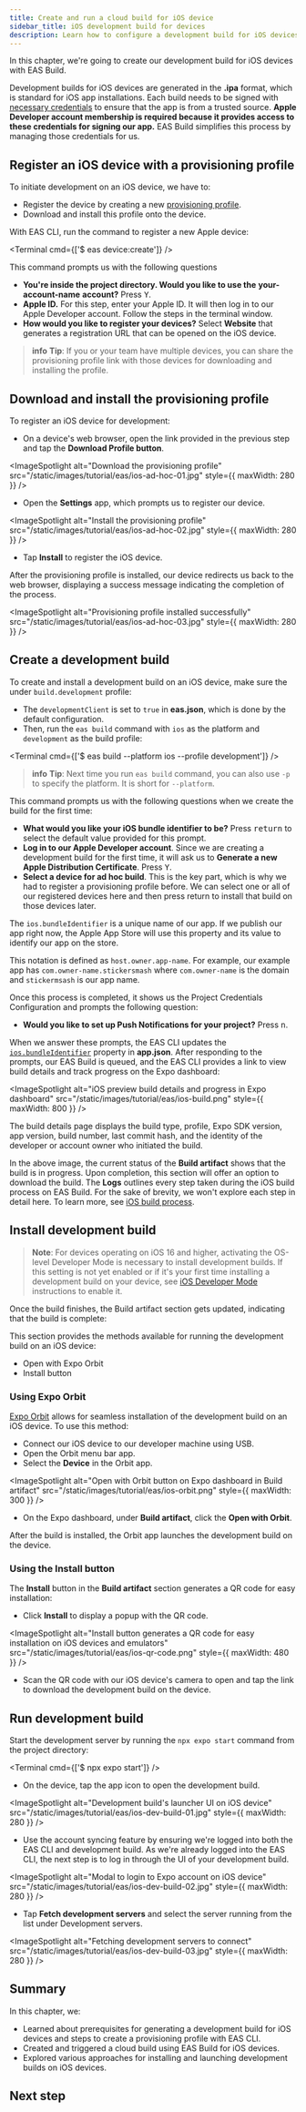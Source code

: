 ```yaml
---
title: Create and run a cloud build for iOS device
sidebar_title: iOS development build for devices
description: Learn how to configure a development build for iOS devices using EAS Build.
---
```



In this chapter, we're going to create our development build for iOS devices with EAS Build.

Development builds for iOS devices are generated in the **.ipa** format, which is standard for iOS app installations. Each build needs to be signed with [necessary credentials](/app-signing/app-credentials/#ios) to ensure that the app is from a trusted source. **Apple Developer account membership is required because it provides access to these credentials for signing our app.** EAS Build simplifies this process by managing those credentials for us.

<Step label="1">

## Register an iOS device with a provisioning profile

To initiate development on an iOS device, we have to:

- Register the device by creating a new [provisioning profile](/app-signing/app-credentials/#provisioning-profiles).
- Download and install this profile onto the device.

With EAS CLI, run the command to register a new Apple device:

<Terminal cmd={['$ eas device:create']} />

This command prompts us with the following questions

- **You're inside the project directory. Would you like to use the** **your-account-name** **account?** Press <kbd>Y</kbd>.
- **Apple ID.** For this step, enter your Apple ID. It will then log in to our Apple Developer account. Follow the steps in the terminal window.
- **How would you like to register your devices?** Select **Website** that generates a registration URL that can be opened on the iOS device.

> **info** **Tip**: If you or your team have multiple devices, you can share the provisioning profile link with those devices for downloading and installing the profile.

</Step>

<Step label="2">

## Download and install the provisioning profile

To register an iOS device for development:

- On a device's web browser, open the link provided in the previous step and tap the **Download Profile button**.

<ImageSpotlight
  alt="Download the provisioning profile"
  src="/static/images/tutorial/eas/ios-ad-hoc-01.jpg"
  style={{ maxWidth: 280 }}
/>

- Open the **Settings** app, which prompts us to register our device.

<ImageSpotlight
  alt="Install the provisioning profile"
  src="/static/images/tutorial/eas/ios-ad-hoc-02.jpg"
  style={{ maxWidth: 280 }}
/>

- Tap **Install** to register the iOS device.

After the provisioning profile is installed, our device redirects us back to the web browser, displaying a success message indicating the completion of the process.

<ImageSpotlight
  alt="Provisioning profile installed successfully"
  src="/static/images/tutorial/eas/ios-ad-hoc-03.jpg"
  style={{ maxWidth: 280 }}
/>

</Step>

<Step label="3">

## Create a development build

To create and install a development build on an iOS device, make sure the under `build.development` profile:

- The `developmentClient` is set to `true` in **eas.json**, which is done by the default configuration.
- Then, run the `eas build` command with `ios` as the platform and `development` as the build profile:

<Terminal cmd={['$ eas build --platform ios --profile development']} />

> **info** **Tip**: Next time you run `eas build` command, you can also use `-p` to specify the platform. It is short for `--platform`.

This command prompts us with the following questions when we create the build for the first time:

- **What would you like your iOS bundle identifier to be?** Press <kbd>return</kbd> to select the default value provided for this prompt.
- **Log in to our Apple Developer account**. Since we are creating a development build for the first time, it will ask us to **Generate a new Apple Distribution Certificate**. Press <kbd>Y</kbd>.
- **Select a device for ad hoc build**. This is the key part, which is why we had to register a provisioning profile before. We can select one or all of our registered devices here and then press return to install that build on those devices later.

<Collapsible summary="What is iOS bundle identifier?">

The `ios.bundleIdentifier` is a unique name of our app. If we publish our app right now, the Apple App Store will use this property and its value to identify our app on the store.

This notation is defined as `host.owner.app-name`. For example, our example app has `com.owner-name.stickersmash` where `com.owner-name` is the domain and `stickermsash` is our app name.

</Collapsible>

Once this process is completed, it shows us the Project Credentials Configuration and prompts the following question:

- **Would you like to set up Push Notifications for your project?** Press <kbd>n</kbd>.

When we answer these prompts, the EAS CLI updates the [`ios.bundleIdentifier`](/versions/latest/config/app/#bundleidentifier) property in **app.json**. After responding to the prompts, our EAS Build is queued, and the EAS CLI provides a link to view build details and track progress on the Expo dashboard:

<ImageSpotlight
  alt="iOS preview build details and progress in Expo dashboard"
  src="/static/images/tutorial/eas/ios-build.png"
  style={{ maxWidth: 800 }}
/>

<Collapsible summary="What does a build details page contain?">

The build details page displays the build type, profile, Expo SDK version, app version, build number, last commit hash, and the identity of the developer or account owner who initiated the build.

In the above image, the current status of the **Build artifact** shows that the build is in progress. Upon completion, this section will offer an option to download the build. The **Logs** outlines every step taken during the iOS build process on EAS Build. For the sake of brevity, we won't explore each step in detail here. To learn more, see [iOS build process](/build-reference/ios-builds/).

</Collapsible>

</Step>

<Step label="4">

## Install development build

> **Note**: For devices operating on iOS 16 and higher, activating the OS-level Developer Mode is necessary to install development builds. If this setting is not yet enabled or if it's your first time installing a development build on your device, see [iOS Developer Mode](/guides/ios-developer-mode/) instructions to enable it.

Once the build finishes, the Build artifact section gets updated, indicating that the build is complete:

<ImageSpotlight
  alt="Build artifact gives the option to download development build for iOS devices and emulators"
  src="/static/images/tutorial/eas/ios-build-artifact.png"
/>

This section provides the methods available for running the development build on an iOS device:

- Open with Expo Orbit
- Install button

### Using Expo Orbit

[Expo Orbit](https://expo.dev/orbit) allows for seamless installation of the development build on an iOS device. To use this method:

- Connect our iOS device to our developer machine using USB.
- Open the Orbit menu bar app.
- Select the **Device** in the Orbit app.

<ImageSpotlight
  alt="Open with Orbit button on Expo dashboard in Build artifact"
  src="/static/images/tutorial/eas/ios-orbit.png"
  style={{ maxWidth: 300 }}
/>

- On the Expo dashboard, under **Build artifact**, click the **Open with Orbit**.

After the build is installed, the Orbit app launches the development build on the device.

### Using the Install button

The **Install** button in the **Build artifact** section generates a QR code for easy installation:

- Click **Install** to display a popup with the QR code.

<ImageSpotlight
  alt="Install button generates a QR code for easy installation on iOS devices and emulators"
  src="/static/images/tutorial/eas/ios-qr-code.png"
  style={{ maxWidth: 480 }}
/>

- Scan the QR code with our iOS device's camera to open and tap the link to download the development build on the device.

</Step>

<Step label="5">

## Run development build

Start the development server by running the `npx expo start` command from the project directory:

<Terminal cmd={['$ npx expo start']} />

- On the device, tap the app icon to open the development build.

<ImageSpotlight
  alt="Development build's launcher UI on iOS device"
  src="/static/images/tutorial/eas/ios-dev-build-01.jpg"
  style={{ maxWidth: 280 }}
/>

- Use the account syncing feature by ensuring we're logged into both the EAS CLI and development build. As we're already logged into the EAS CLI, the next step is to log in through the UI of your development build.

<ImageSpotlight
  alt="Modal to login to Expo account on iOS device"
  src="/static/images/tutorial/eas/ios-dev-build-02.jpg"
  style={{ maxWidth: 280 }}
/>

- Tap **Fetch development servers** and select the server running from the list under Development servers.

<ImageSpotlight
  alt="Fetching development servers to connect"
  src="/static/images/tutorial/eas/ios-dev-build-03.jpg"
  style={{ maxWidth: 280 }}
/>

</Step>

## Summary

In this chapter, we:

- Learned about prerequisites for generating a development build for iOS devices and steps to create a provisioning profile with EAS CLI.
- Created and triggered a cloud build using EAS Build for iOS devices.
- Explored various approaches for installing and launching development builds on iOS devices.

## Next step

<BoxLink
  title="Create and run a cloud build for iOS device"
  Icon={BookOpen02Icon}
  description="In the next chapter, let's create a development build for iOS, install it on a device, and get it running."
  href="/tutorial/eas/ios-development-build-for-devices/"
/>

